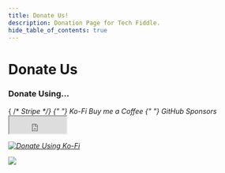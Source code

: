 ```yaml
---
title: Donate Us!
description: Donation Page for Tech Fiddle.
hide_table_of_contents: true
---
```



# Donate Us

### Donate Using...

<div className="button-group button-group--block">
  {  /* <Link
      className="button button--primary"
      href="https://donate.stripe.com/28oaG0b3C3EZceIeUV"
    >
      <i className="fa-brands fa-cc-stripe" /> Stripe
    </Link> */}
  <Link className="button button--primary" href="https://ko-fi.com/techfiddle">
    <i className="fa-solid fa-mug-saucer" /> <i className="fa-solid fa-heart" />{" "}
    Ko-Fi
  </Link>
  <Link
    className="button button--primary"
    href="https://www.buymeacoffee.com/techfiddle"
  >
    <i className="fa-solid fa-mug-hot" /> Buy me a Coffee
  </Link>
  <Link
    className="button button--primary"
    href="https://github.com/sponsors/RudraSen2/"
  >
    <i className="fa-brands fa-github" /> <i className="fa-solid fa-heart" />{" "}
    GitHub Sponsors
  </Link>
</div>
<div className="py-2" />
<Divider />
<div className="py-2" />
  <div className="px-4" />

  <iframe
    src="https://github.com/sponsors/RudraSen2/button"
    title="Sponsor RudraSen2"
    height="35"
    width="116"
    style={{ border: 0 + "em" }}
  ></iframe>

  <div className="px-4" />

  [![Donate Using Ko-Fi](https://ko-fi.com/img/githubbutton_sm.svg)](https://ko-fi.com/L3L5F43KS)

  <div className="px-4" />

  <a href="https://www.buymeacoffee.com/techfiddle">
    <img src="https://img.buymeacoffee.com/button-api/?text=Buy me a coffee&emoji=&slug=techfiddle&button_colour=FFDD00&font_colour=000000&font_family=Inter&outline_colour=000000&coffee_colour=ffffff" />
  </a>
